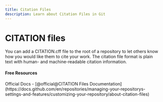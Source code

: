```yaml
---
title: Citation Files
description: Learn about Citation Files in Git
---
```


# CITATION files

You can add a CITATION.cff file to the root of a repository to let others know how you would like them to cite your work. The citation file format is plain text with human- and machine-readable citation information.

#### Free Resources

<Tabs defaultValue="official">
<TabsList>
<TabsTrigger value="official">Official Docs</TabsTrigger>
</TabsList>

<TabsContent value="official">
- [@official@CITATION Files Documentation](https://docs.github.com/en/repositories/managing-your-repositorys-settings-and-features/customizing-your-repository/about-citation-files)
</TabsContent>
</Tabs>

